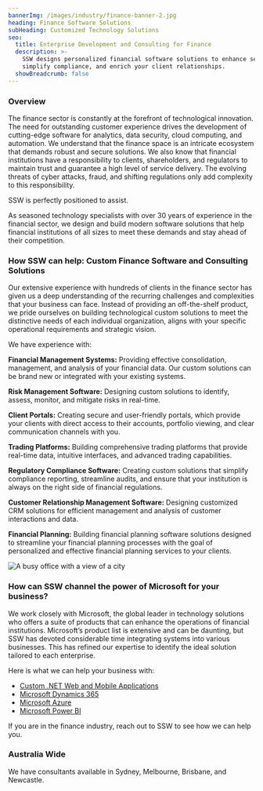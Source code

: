 ```yaml
---
bannerImg: /images/industry/finance-banner-2.jpg
heading: Finance Software Solutions
subHeading: Customized Technology Solutions
seo:
  title: Enterprise Development and Consulting for Finance
  description: >-
    SSW designs personalized financial software solutions to enhance security,
    simplify compliance, and enrich your client relationships.
  showBreadcrumb: false
---
```


### Overview

The finance sector is constantly at the forefront of technological innovation. The need for outstanding customer experience drives the development of cutting-edge software for analytics, data security, cloud computing, and automation. We understand that the finance space is an intricate ecosystem that demands robust and secure solutions. We also know that financial institutions have a responsibility to clients, shareholders, and regulators to maintain trust and guarantee a high level of service delivery. The evolving threats of cyber attacks, fraud, and shifting regulations only add complexity to this responsibility.

SSW is perfectly positioned to assist.

As seasoned technology specialists with over 30 years of experience in the financial sector, we design and build modern software solutions that help financial institutions of all sizes to meet these demands and stay ahead of their competition.

### How SSW can help: Custom Finance Software and Consulting Solutions

Our extensive experience with hundreds of clients in the finance sector has given us a deep understanding of the recurring challenges and complexities that your business can face. Instead of providing an off-the-shelf product, we pride ourselves on building technological custom solutions to meet the distinctive needs of each individual organization, aligns with your specific operational requirements and strategic vision.

We have experience with:

**Financial Management Systems:** Providing effective consolidation, management, and analysis of your financial data. Our custom solutions can be brand new or integrated with your existing systems.

**Risk Management Software:** Designing custom solutions to identify, assess, monitor, and mitigate risks in real-time.

**Client Portals:** Creating secure and user-friendly portals, which provide your clients with direct access to their accounts, portfolio viewing, and clear communication channels with you.

**Trading Platforms:** Building comprehensive trading platforms that provide real-time data, intuitive interfaces, and advanced trading capabilities.

**Regulatory Compliance Software:** Creating custom solutions that simplify compliance reporting, streamline audits, and ensure that your institution is always on the right side of financial regulations.

**Customer Relationship Management Software:** Designing customized CRM solutions for efficient management and analysis of customer interactions and data.

**Financial Planning:** Building financial planning software solutions designed to streamline your financial planning processes with the goal of personalized and effective financial planning services to your clients.

![A busy office with a view of a city](/images/ms-finance-red.png)

### How can SSW channel the power of Microsoft for your business?

We work closely with Microsoft, the global leader in technology solutions who offers a suite of products that can enhance the operations of financial institutions. Microsoft’s product list is extensive and can be daunting, but SSW has devoted considerable time integrating systems into various businesses. This has refined our expertise to identify the ideal solution tailored to each enterprise.

Here is what we can help your business with:

* [Custom .NET Web and Mobile Applications](https://www.ssw.com.au/consulting/web-applications)
* [Microsoft Dynamics 365](https://www.ssw.com.au/consulting/dynamics-365)
* [Microsoft Azure](https://www.ssw.com.au/consulting/alm-azure-devops)
* [Microsoft Power BI](https://www.ssw.com.au/consulting/power-bi)

If you are in the finance industry, reach out to SSW to see how we can help you.

<BookingButton buttonText="Book a FREE Initial Meeting" />

### Australia Wide

We have consultants available in Sydney, Melbourne, Brisbane, and Newcastle.
